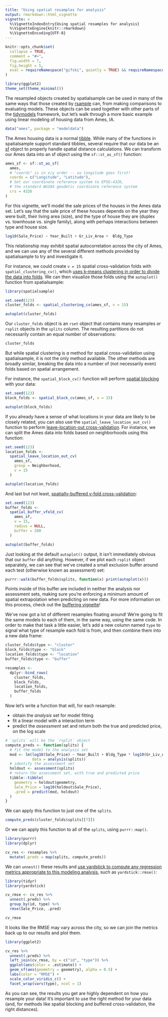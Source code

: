```yaml
---
title: "Using spatial resamples for analysis"
output: rmarkdown::html_vignette
vignette: >
  %\VignetteIndexEntry{Using spatial resamples for analysis}
  %\VignetteEngine{knitr::rmarkdown}
  %\VignetteEncoding{UTF-8}
---
```


```r
knitr::opts_chunk$set(
  collapse = TRUE,
  comment = "#>",
  fig.width = 7,
  fig.height = 5,
  eval = requireNamespace("gifski", quietly = TRUE) && requireNamespace("modeldata", quietly = TRUE) && sf::sf_use_s2()
)
```

```r
library(ggplot2)
theme_set(theme_minimal())
```


The resampled objects created by spatialsample can be used in many of the same ways that those created by [rsample](https://rsample.tidymodels.org/) can, from making comparisons to evaluating models. These objects can be used together with other parts of the [tidymodels](https://www.tidymodels.org/) framework, but let's walk through a more basic example using linear modeling of housing data from Ames, IA.

```r
data("ames", package = "modeldata")
```

The Ames housing data is a normal [tibble](https://tibble.tidyverse.org/). While many of the functions in spatialsample support standard tibbles, several require that our data be an [sf](https://r-spatial.github.io/sf/) object to properly handle spatial distance calculations. We can transform our Ames data into an sf object using the `sf::st_as_sf()` function:

```r
ames_sf <- sf::st_as_sf(
  ames,
  # "coords" is in x/y order -- so longitude goes first!
  coords = c("Longitude", "Latitude"),
  # Set our coordinate reference system to EPSG:4326,
  # the standard WGS84 geodetic coordinate reference system
  crs = 4326
)
```

For this vignette, we'll model the sale prices of the houses in the Ames data set. Let's say that the sale price of these houses depends on the year they were built, their living area (size), and the type of house they are (duplex vs. townhouse vs. single family), along with perhaps interactions between type and house size. 

```r
log10(Sale_Price) ~ Year_Built + Gr_Liv_Area +  Bldg_Type
```

This relationship may exhibit spatial autocorrelation across the city of Ames, and we can use any of the several different methods provided by spatialsample to try and investigate it. 

For instance, we could create `v = 15` spatial cross-validation folds with `spatial_clustering_cv()`, which [uses k-means clustering in order to divide the data into folds](https://doi.org/10.1109/IGARSS.2012.6352393). We can then visualize those folds using the `autoplot()` function from spatialsample:

```r
library(spatialsample)

set.seed(123)
cluster_folds <- spatial_clustering_cv(ames_sf, v = 15)

autoplot(cluster_folds)
```

Our `cluster_folds` object is an `rset` object that contains many resamples or `rsplit` objects in the `splits` column. The resulting partitions do not necessarily contain an equal number of observations:

```r
cluster_folds
```

But while spatial clustering is _a_ method for spatial cross-validation using spatialsample, it is not the only method available. The other methods are broadly similar, breaking the data into a number of (not necessarily even) folds based on spatial arrangement. 

For instance, the `spatial_block_cv()` function will perform [spatial blocking](https://doi.org/10.1111/ecog.02881) with your data:

```r
set.seed(123)
block_folds <- spatial_block_cv(ames_sf, v = 15)

autoplot(block_folds)
```

If you already have a sense of what locations in your data are likely to be closely related, you can also use the `spatial_leave_location_out_cv()` function to perform [leave-location-out cross-validation](https://doi.org/10.1016/j.envsoft.2017.12.001). For instance, we can split the Ames data into folds based on neighborhoods using this function:

```r
set.seed(123)
location_folds <- 
  spatial_leave_location_out_cv(
    ames_sf,
    group = Neighborhood,
    v = 15
  )

autoplot(location_folds)
```

And last but not least, 
[spatially-buffered v-fold cross-validation](https://doi.org/10.1111/geb.12161):

```r
set.seed(123)
buffer_folds <- 
  spatial_buffer_vfold_cv(
    ames_sf,
    v = 15,
    radius = NULL,
    buffer = 200
  )

autoplot(buffer_folds)
```

Just looking at the default `autoplot()` output, it isn't immediately obvious
that our `buffer` did anything. However, if we plot each `rsplit` object separately, we can see that we've created a small exclusion buffer around each test (otherwise known as assessment) set:

```r
purrr::walk(buffer_folds$splits, function(x) print(autoplot(x)))
```

Points inside of this buffer are included in neither the analysis nor assessment sets, making sure you're enforcing a minimum amount of spatial extrapolation when predicting on new data. For more information on this process, check out the [buffering vignette](https://spatialsample.tidymodels.org/dev/articles/buffering.html)!

We've now got a lot of different resamples floating around! We're going to fit the same models to each of them, in the same way, using the same code. In order to make that task a little easier, let's add a new column named `type` to signal what type of resample each fold is from, and then combine them into a new data frame:

```r
cluster_folds$type <- "cluster"
block_folds$type <- "block"
location_folds$type <- "location"
buffer_folds$type <- "buffer"

resamples <- 
  dplyr::bind_rows(
    cluster_folds,
    block_folds,
    location_folds,
    buffer_folds
  )
```

Now let's write a function that will, for each resample:

- obtain the _analysis_ set for model fitting
- fit a linear model with a interaction term
- predict the _assessment_ set and return both the true and predicted price, on the log scale


```r
# `splits` will be the `rsplit` object
compute_preds <- function(splits) {
  # fit the model to the analysis set
  mod <- lm(log10(Sale_Price) ~ Year_Built + Bldg_Type * log10(Gr_Liv_Area), 
            data = analysis(splits))
  # identify the assessment set
  holdout <- assessment(splits)
  # return the assessment set, with true and predicted price
  tibble::tibble(
    geometry = holdout$geometry,
    Sale_Price = log10(holdout$Sale_Price), 
    .pred = predict(mod, holdout)
  )
}
```


We can apply this function to just one of the `splits`.

```r
compute_preds(cluster_folds$splits[[7]]) 
```


Or we can apply this function to all of the `splits`, using `purrr::map()`.

```r
library(purrr)
library(dplyr)

cv_res <- resamples %>%
  mutate(.preds = map(splits, compute_preds))
```

We can `unnest()` these results and [use yardstick to compute any regression metrics appropriate to this modeling analysis](https://yardstick.tidymodels.org/reference/index.html#section-regression-metrics), such as `yardstick::rmse()`:

```r
library(tidyr)
library(yardstick)

cv_rmse <- cv_res %>%
  unnest(.preds) %>%
  group_by(id, type) %>%
  rmse(Sale_Price, .pred)

cv_rmse
```

It looks like the RMSE may vary across the city, so we can join the metrics back up to our results and plot them.

```r
library(ggplot2)

cv_res %>%
  unnest(.preds) %>%
  left_join(cv_rmse, by = c("id", "type")) %>%
  ggplot(aes(color = .estimate)) + 
  geom_sf(aes(geometry = geometry), alpha = 0.5) +
  labs(color = "RMSE") +
  scale_color_viridis_c() + 
  facet_wrap(vars(type), ncol = 1)
```

As you can see, the results you get are highly dependent on how you resample your data! It's important to use the right method for your data (and, for methods like spatial blocking and buffered cross-validation, the right distances).
